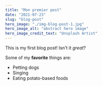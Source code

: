 ```yaml
---
title: "Mon premier post"
date: "2021-07-23"
slug: "blog-post"
hero_image: "./img-blog-post-1.jpg"
hero_image_alt: "abstract hero image"
hero_image_credit_text: "Unsplash Artist"
---
```


This is my first blog post! Isn't it *great*?

Some of my **favorite** things are:

* Petting dogs
* Singing
* Eating potato-based foods
